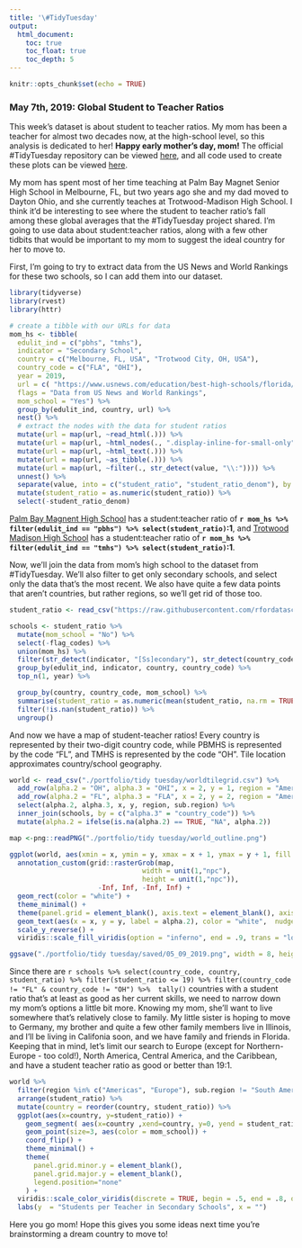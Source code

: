 ```yaml
---
title: '\#TidyTuesday'
output:
  html_document: 
    toc: true
    toc_float: true
    toc_depth: 5
---
```


```r
knitr::opts_chunk$set(echo = TRUE)
```

### May 7th, 2019: Global Student to Teacher Ratios 
This week's dataset is about student to teacher ratios. My mom has been a teacher for almost two decades now, at the high-school level, so this analysis is dedicated to her! **Happy early mother's day, mom!** The official #TidyTuesday repository can be viewed [here](https://github.com/rfordatascience/tidytuesday/tree/master/data/2019/2019-05-07), and all code used to create these plots can be viewed [here](tidytues_05_09_19.html). 

My mom has spent most of her time teaching at Palm Bay Magnet Senior High School in Melbourne, FL, but two years ago she and my dad moved to Dayton Ohio, and she currently teaches at Trotwood-Madison High School. I think it'd be interesting to see where the student to teacher ratio's fall among these global averages that the #TidyTuesday project shared. I'm going to use data about student:teacher ratios, along with a few other tidbits that would be important to my mom to suggest the ideal country for her to move to.

First, I'm going to try to extract data from the US News and World Rankings for these two schools, so I can add them into our dataset. 

```r
library(tidyverse)
library(rvest)
library(httr)
```


```r
# create a tibble with our URLs for data
mom_hs <- tibble(
  edulit_ind = c("pbhs", "tmhs"), 
  indicator = "Secondary School", 
  country = c("Melbourne, FL, USA", "Trotwood City, OH, USA"),
  country_code = c("FLA", "OHI"),
  year = 2019, 
  url = c( "https://www.usnews.com/education/best-high-schools/florida/districts/brevard-public-schools/palm-bay-magnet-senior-high-school-4695", "https://www.usnews.com/education/best-high-schools/ohio/districts/trotwood-madison-city/trotwood-madison-high-school-15643"), 
  flags = "Data from US News and World Rankings", 
  mom_school = "Yes") %>% 
  group_by(edulit_ind, country, url) %>% 
  nest() %>% 
  # extract the nodes with the data for student ratios
  mutate(url = map(url, ~read_html(.))) %>% 
  mutate(url = map(url, ~html_nodes(., ".display-inline-for-small-only"))) %>% 
  mutate(url = map(url, ~html_text(.))) %>% 
  mutate(url = map(url, ~as_tibble(.))) %>% 
  mutate(url = map(url, ~filter(., str_detect(value, "\\:")))) %>% 
  unnest() %>% 
  separate(value, into = c("student_ratio", "student_ratio_denom"), by = "\\:") %>% 
  mutate(student_ratio = as.numeric(student_ratio)) %>% 
  select(-student_ratio_denom)
```

[Palm Bay Magnent High School](https://www.usnews.com/education/best-high-schools/florida/districts/brevard-public-schools/palm-bay-magnet-senior-high-school-4695) has a student:teacher ratio of **`r mom_hs %>% filter(edulit_ind == "pbhs") %>% select(student_ratio)`:1**, and [Trotwood Madison High School](https://www.usnews.com/education/best-high-schools/ohio/districts/trotwood-madison-city/trotwood-madison-high-school-15643) has a student:teacher ratio of **`r mom_hs %>% filter(edulit_ind == "tmhs") %>% select(student_ratio)`:1**. 

Now, we'll join the data from mom's high school to the dataset from #TidyTuesday. We'll also filter to get only secondary schools, and select only the data that's the most recent. We also have quite a few data points that aren't countries, but rather regions, so we'll get rid of those too. 

```r
student_ratio <- read_csv("https://raw.githubusercontent.com/rfordatascience/tidytuesday/master/data/2019/2019-05-07/student_teacher_ratio.csv")

schools <- student_ratio %>% 
  mutate(mom_school = "No") %>% 
  select(-flag_codes) %>% 
  union(mom_hs) %>% 
  filter(str_detect(indicator, "[Ss]econdary"), str_detect(country_code, "[A-Za-z][A-Za-z][A-Za-z]") == TRUE) %>% 
  group_by(edulit_ind, indicator, country, country_code) %>% 
  top_n(1, year) %>% 

  group_by(country, country_code, mom_school) %>% 
  summarise(student_ratio = as.numeric(mean(student_ratio, na.rm = TRUE)), student_ratio = round(student_ratio, 1)) %>% 
  filter(!is.nan(student_ratio)) %>% 
  ungroup()
```

And now we have a map of student-teacher ratios! Every country is represented by their two-digit country code, while PBMHS is represented by the code "FL", and TMHS is represented by the code "OH". Tile location approximates country/school geography. 

```r
world <- read_csv("./portfolio/tidy tuesday/worldtilegrid.csv") %>% 
  add_row(alpha.2 = "OH", alpha.3 = "OHI", x = 2, y = 1, region = "Americas", sub.region = "Northern America") %>% 
  add_row(alpha.2 = "FL", alpha.3 = "FLA", x = 2, y = 2, region = "Americas", sub.region = "Northwen America") %>% 
  select(alpha.2, alpha.3, x, y, region, sub.region) %>% 
  inner_join(schools, by = c("alpha.3" = "country_code")) %>% 
  mutate(alpha.2 = ifelse(is.na(alpha.2) == TRUE, "NA", alpha.2))

map <-png::readPNG("./portfolio/tidy tuesday/world_outline.png")

ggplot(world, aes(xmin = x, ymin = y, xmax = x + 1, ymax = y + 1, fill = student_ratio)) +
  annotation_custom(grid::rasterGrob(map, 
                                 width = unit(1,"npc"), 
                                 height = unit(1,"npc")), 
                      -Inf, Inf, -Inf, Inf) +
  geom_rect(color = "white") +
  theme_minimal() +
  theme(panel.grid = element_blank(), axis.text = element_blank(), axis.title = element_blank(), legend.position = "bottom") +
  geom_text(aes(x = x, y = y, label = alpha.2), color = "white",  nudge_x = 0.5, nudge_y = -0.5, size = 3) +
  scale_y_reverse() + 
  viridis::scale_fill_viridis(option = "inferno", end = .9, trans = "log", name = "Student to Teacher Ratio", breaks = c(6, 17, 40, 90), labels = c("6:1", "17:1", "40:1", "90:1"), direction = -1)

ggsave("./portfolio/tidy tuesday/saved/05_09_2019.png", width = 8, height = 5, units = "in", dpi = 500)
```

Since there are `r schools %>% select(country_code, country, student_ratio) %>% filter(student_ratio <= 19) %>% filter(country_code != "FL" & country_code != "OH") %>%  tally()` countries with a student ratio that's at least as good as her current skills, we need to narrow down my mom's options a little bit more. Knowing my mom, she'll want to live somewhere that's relatively close to family. My little sister is hoping to move to Germany, my brother and quite a few other family members live in Illinois, and I'll be living in Califonia soon, and we have family and friends in Florida. Keeping that in mind, let's limit our search to Europe (except for Northern-Europe - too cold!), North America, Central America, and the Caribbean, and have a student teacher ratio as good or better than 19:1. 

```r
world %>% 
  filter(region %in% c("Americas", "Europe"), sub.region != "South America", sub.region != "Northern Europe", student_ratio <= 19) %>% 
  arrange(student_ratio) %>% 
  mutate(country = reorder(country, student_ratio)) %>% 
  ggplot(aes(x=country, y=student_ratio)) +
    geom_segment( aes(x=country ,xend=country, y=0, yend = student_ratio), color="grey") +
    geom_point(size=3, aes(color = mom_school)) +
    coord_flip() +
    theme_minimal() + 
    theme(
      panel.grid.minor.y = element_blank(),
      panel.grid.major.y = element_blank(),
      legend.position="none"
    ) + 
  viridis::scale_color_viridis(discrete = TRUE, begin = .5, end = .8, option = "inferno") +
  labs(y  = "Students per Teacher in Secondary Schools", x = "")
```

Here you go mom! Hope this gives you some ideas next time you're brainstorming a dream country to move to!
